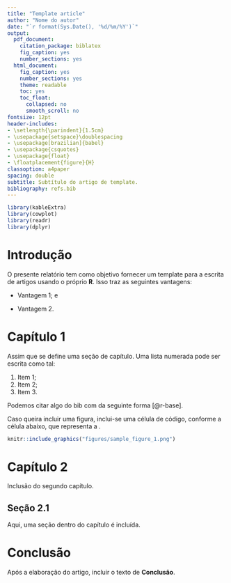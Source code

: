 ```yaml
---
title: "Template article"
author: "Nome do autor"
date: "`r format(Sys.Date(), '%d/%m/%Y')`"
output:
  pdf_document:
    citation_package: biblatex
    fig_caption: yes
    number_sections: yes
  html_document:
    fig_caption: yes
    number_sections: yes
    theme: readable
    toc: yes
    toc_float:
      collapsed: no
      smooth_scroll: no
fontsize: 12pt
header-includes:
- \setlength{\parindent}{1.5cm}
- \usepackage{setspace}\doublespacing
- \usepackage[brazilian]{babel}
- \usepackage{csquotes}
- \usepackage{float}
- \floatplacement{figure}{H}
classoption: a4paper
spacing: double
subtitle: Subtítulo do artigo de template.
bibliography: refs.bib
---
```


```r

library(kableExtra)
library(cowplot)
library(readr)
library(dplyr)

```

\newpage
\tableofcontents 
\newpage
\listoffigures
\newpage


# Introdução
O presente relatório tem como objetivo fornecer um template para a escrita de artigos usando o próprio **R**. Isso traz as seguintes vantagens:

* Vantagem 1; e

* Vantagem 2.

# Capítulo 1

Assim que se define uma seção de capítulo. Uma lista numerada pode ser escrita como tal:

1) Item 1;
2) Item 2;
3) Item 3.

Podemos citar algo do bib com da seguinte forma [@r-base].

Caso queira incluir uma figura, inclui-se uma célula de código, conforme a célula abaixo, que representa a \ref{fig:fig1}.

```r

knitr::include_graphics("figures/sample_figure_1.png")

```

# Capítulo 2

Inclusão do segundo capítulo.

## Seção 2.1

Aqui, uma seção dentro do capítulo é incluída.

# Conclusão

Após a elaboração do artigo, incluir o texto de **Conclusão**.


\newpage
